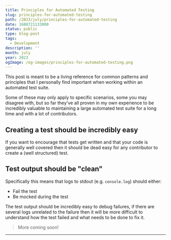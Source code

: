 ```yaml
---
title: Principles for Automated Testing
slug: principles-for-automated-testing
path: /2023/july/principles-for-automated-testing
date: 1688721133000
status: public
type: blog-post
tags:
  - Development
description: ''
month: july
year: 2023
ogImage: /og-images/principles-for-automated-testing.png
---
```



This post is meant to be a living reference for common patterns and principles
that I personally find important when working within an automated test suite.

Some of these may only apply to specific scenarios, some you may disagree with,
but so far they've all proven in my own experience to be incredibly valuable to
maintaining a large automated test suite for a long time and with a lot of
contributors.

## Creating a test should be incredibly easy

If you want to encourage that tests get written and that your code is generally
well covered then it should be dead easy for any contributor to create a (well
structured) test.

## Test output should be "clean"

Specifically this means that logs to stdout (e.g. `console.log`) should either:

- Fail the test
- Be mocked during the test

The test output should be incredibly easy to debug failures, if there are
several logs unrelated to the failure then it will be more difficult to
understand how the test failed and what needs to be done to fix it.

> More coming soon!

---

